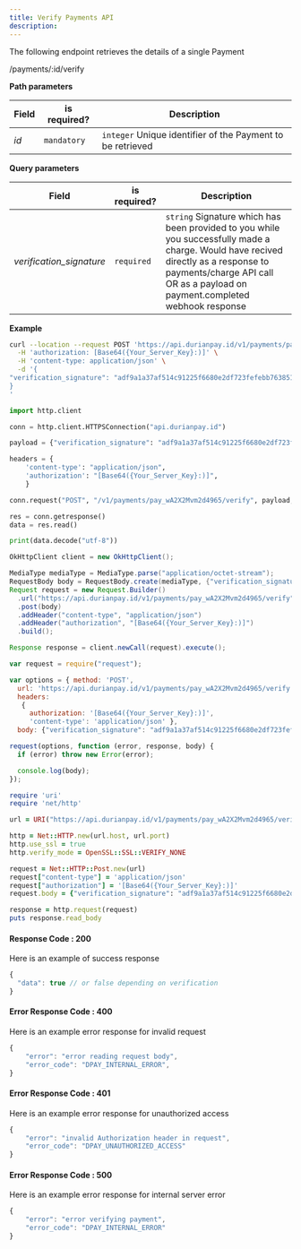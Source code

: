 ```yaml
---
title: Verify Payments API
description:
---
```


<div class = 'right-component'></div>

<div class = 'left-side'>


The following endpoint retrieves the details of a single Payment

<url post = ""><div class = "ib">/payments/:id/verify</div></url>

</div>

<div class = 'full-side'>

<div class = 'left-side'>

**Path parameters**

| Field |	is required? |	Description |
| ----- | -------------- | ------------ |
| _id_ |	`mandatory` |	`integer` Unique identifier of the Payment to be retrieved |

**Query parameters**

| Field | is required? |	Description |
| ------ | ------------- | ------------- |
| _verification_signature_ |	`required` |	`string` Signature which has been provided to you while you successfully made a charge. Would have recived directly as a response to payments/charge API call OR as a payload on payment.completed webhook response |

</div>

<div class = 'right-code'>

**Example**

<MultiCodeBlock>

```bash
curl --location --request POST 'https://api.durianpay.id/v1/payments/pay_wA2X2Mvm2d4965/verify' \
  -H 'authorization: [Base64({Your_Server_Key}:)]' \
  -H 'content-type: application/json' \
  -d '{
"verification_signature": "adf9a1a37af514c91225f6680e2df723fefebb7638519bcc7e7c9de02f2a3ab2"
}
'
```

```python
import http.client

conn = http.client.HTTPSConnection("api.durianpay.id")

payload = {"verification_signature": "adf9a1a37af514c91225f6680e2df723fefebb7638519bcc7e7c9de02f2a3ab2"}

headers = {
    'content-type': "application/json",
    'authorization': "[Base64({Your_Server_Key}:)]",
    }

conn.request("POST", "/v1/payments/pay_wA2X2Mvm2d4965/verify", payload, headers)

res = conn.getresponse()
data = res.read()

print(data.decode("utf-8"))
```

```java
OkHttpClient client = new OkHttpClient();

MediaType mediaType = MediaType.parse("application/octet-stream");
RequestBody body = RequestBody.create(mediaType, {"verification_signature": "adf9a1a37af514c91225f6680e2df723fefebb7638519bcc7e7c9de02f2a3ab2"});
Request request = new Request.Builder()
  .url("https://api.durianpay.id/v1/payments/pay_wA2X2Mvm2d4965/verify")
  .post(body)
  .addHeader("content-type", "application/json")
  .addHeader("authorization", "[Base64({Your_Server_Key}:)]")
  .build();

Response response = client.newCall(request).execute();
```

```js
var request = require("request");

var options = { method: 'POST',
  url: 'https://api.durianpay.id/v1/payments/pay_wA2X2Mvm2d4965/verify',
  headers: 
   { 
     authorization: '[Base64({Your_Server_Key}:)]',
     'content-type': 'application/json' },
  body: {"verification_signature": "adf9a1a37af514c91225f6680e2df723fefebb7638519bcc7e7c9de02f2a3ab2"} };

request(options, function (error, response, body) {
  if (error) throw new Error(error);

  console.log(body);
});
```

```ruby
require 'uri'
require 'net/http'

url = URI("https://api.durianpay.id/v1/payments/pay_wA2X2Mvm2d4965/verify")

http = Net::HTTP.new(url.host, url.port)
http.use_ssl = true
http.verify_mode = OpenSSL::SSL::VERIFY_NONE

request = Net::HTTP::Post.new(url)
request["content-type"] = 'application/json'
request["authorization"] = '[Base64({Your_Server_Key}:)]'
request.body = {"verification_signature": "adf9a1a37af514c91225f6680e2df723fefebb7638519bcc7e7c9de02f2a3ab2"}

response = http.request(request)
puts response.read_body
```

</MultiCodeBlock>

#### Response Code : 200 
Here is an example of success response

```js
{
  "data": true // or false depending on verification
}
```

#### Error Response Code : 400
Here is an example error response for invalid request

```js
{
    "error": "error reading request body",
    "error_code": "DPAY_INTERNAL_ERROR",
}
```

#### Error Response Code : 401
Here is an example error response for unauthorized access

```js
{
    "error": "invalid Authorization header in request",
    "error_code": "DPAY_UNAUTHORIZED_ACCESS"
}
```

#### Error Response Code : 500
Here is an example error response for internal server error

```js
{
    "error": "error verifying payment",
    "error_code": "DPAY_INTERNAL_ERROR"
}
```

</div>

</div>